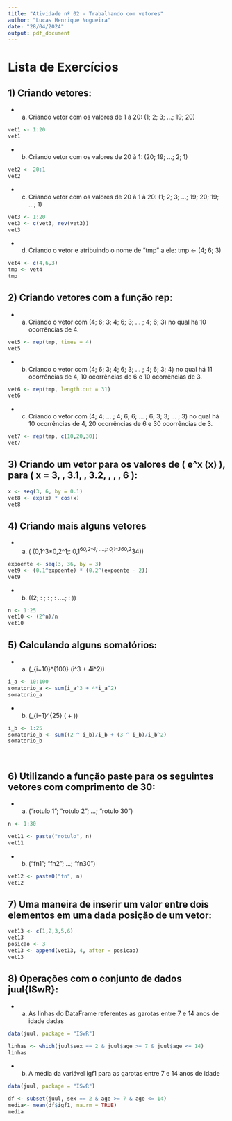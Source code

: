 ```yaml
---
title: "Atividade nº 02 - Trabalhando com vetores"
author: "Lucas Henrique Nogueira"
date: "28/04/2024"
output: pdf_document
---
```


# Lista de Exercícios
\quad

## 1) Criando vetores:

* a) Criando vetor com os valores de 1 à 20: (1; 2; 3; ...; 19; 20)

```r
vet1 <- 1:20
vet1
```


* b) Criando vetor com os valores de 20 à 1: (20; 19; ...; 2; 1)

```r
vet2 <- 20:1
vet2
```


* c) Criando vetor com os valores de 20 à 1 à 20: (1; 2; 3; ...; 19; 20; 19; ...; 1)

```r
vet3 <- 1:20
vet3 <- c(vet3, rev(vet3))
vet3
```

* d) Criando o vetor e atribuindo o nome de "tmp" a ele: tmp <- (4; 6; 3)

```r
vet4 <- c(4,6,3)
tmp <- vet4
tmp
```
\quad
## 2) Criando vetores com a função rep:

* a) Criando o vetor com (4; 6; 3; 4; 6; 3; … ; 4; 6; 3) no qual há 10 ocorrências de 4.

```r
vet5 <- rep(tmp, times = 4)
vet5
```

* b) Criando o vetor com (4; 6; 3; 4; 6; 3; … ; 4; 6; 3; 4) no qual há 11 ocorrências de 4, 10 ocorrências de 6 e 10 ocorrências de 3.

```r
vet6 <- rep(tmp, length.out = 31)
vet6
```

* c) Criando o vetor com (4; 4; … ; 4; 6; 6; … ; 6; 3; 3; … ; 3) no qual há 10 ocorrências de 4, 20
ocorrências de 6 e 30 ocorrências de 3.

```r
vet7 <- rep(tmp, c(10,20,30))
vet7
```
\quad
## 3) Criando um vetor para os valores de \( e^x \cdot \cos(x) \), para \( x = 3, \, 3.1, \, 3.2, \, \ldots, \, 6 \):

```r
x <- seq(3, 6, by = 0.1)
vet8 <- exp(x) * cos(x)
vet8 
```
\quad
## 4) Criando mais alguns vetores 

* a) \( (0,1^3*0,2^1;\: 0,1^6*0,2^4; ....;\: 0,1^36*0,2^34\))

```r
expoente <- seq(3, 36, by = 3)
vet9 <- (0.1^expoente) * (0.2^(expoente - 2))
vet9
```

* b) \((2; \: \frac{2^2}{2}; \: \frac{2^3}{3}; \: ....; \: \frac{2^25}{25} )\)

```r
n <- 1:25
vet10 <- (2^n)/n
vet10
```

\quad
## 5) Calculando alguns somatórios:

* a) \(\sum\limits_{i=10}^{100} (i^3 + 4i^2)\)

```r
i_a <- 10:100
somatorio_a <- sum(i_a^3 + 4*i_a^2)
somatorio_a
```

* b) \(\sum\limits_{i=1}^{25} (\frac{2^i}{i} + \frac{3^i}{i^2})\)

```r
i_b <- 1:25
somatorio_b <- sum((2 ^ i_b)/i_b + (3 ^ i_b)/i_b^2)
somatorio_b
```

\


\quad
## 6) Utilizando a função paste para os seguintes vetores com comprimento de 30:

* a) ("rotulo 1"; "rotulo 2"; ...; "rotulo 30")

```r
n <- 1:30

vet11 <- paste("rotulo", n)
vet11
```

* b) ("fn1"; "fn2"; ...; "fn30")

```r
vet12 <- paste0("fn", n)
vet12
```

\quad
## 7) Uma maneira de inserir um valor entre dois elementos em uma dada posição de um vetor:

```r
vet13 <- c(1,2,3,5,6)
vet13
posicao <- 3
vet13 <- append(vet13, 4, after = posicao)
vet13
```

\quad
## 8) Operações com o conjunto de dados juul{ISwR}:

* a) As linhas do DataFrame referentes as garotas entre 7 e 14 anos de idade dadas

```r
data(juul, package = "ISwR")

linhas <- which(juul$sex == 2 & juul$age >= 7 & juul$age <= 14)
linhas
```

* b) A média da variável igf1 para as garotas entre 7 e 14 anos de idade

```r
data(juul, package = "ISwR")

df <- subset(juul, sex == 2 & age >= 7 & age <= 14)
media<- mean(df$igf1, na.rm = TRUE)
media
```

